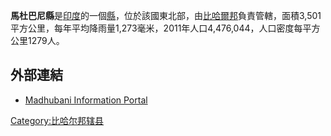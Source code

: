 '''馬杜巴尼縣'''是[[印度|印度]]的一個[[縣|縣]]，位於該國東北部，由[[比哈爾邦|比哈爾邦]]負責管轄，面積3,501平方公里，每年平均降雨量1,273毫米，2011年人口4,476,044，人口密度每平方公里1279人。

==外部連結==
* [https://web.archive.org/web/20110430231951/http://www.allaboutbihar.com/districts/madhubani/index.php Madhubani Information Portal]

{{coord|26|21|00|N|86|04|48|E|region:IN-BR_type:adm2nd_source:kolossus-nowiki|display=title}}

{{印度行政区划小作品}}
[[Category:比哈尔邦辖县|Category:比哈尔邦辖县]]